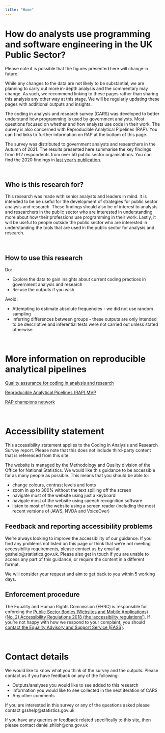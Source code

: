 ```yaml
---
title: "Home"
---
```


# How do analysts use programming and software engineering in the UK Public Sector?

Please note it is possible that the figures presented here will change in future. 

While any changes to the data are not likely to be substantial, we are planning to carry out more in-depth analysis and the commentary may change. As such, we recommend linking to these pages rather than sharing this analysis any other way at this stage. We will be regularly updating these pages with additional outputs and insights. 

The coding in analysis and research survey (CARS) was developed to better understand how programming is used by government analysts. Most questions focused on whether and how analysts use code in their work. The survey is also concerned with Reproducible Analytical Pipelines (RAP). You can find links to further information on RAP at the bottom of this page. 

The survey was distributed to government analysts and researchers in the Autumn of 2021. The results presented here summarise the key findings from 912 respondents from over 50 public sector organisations. You can find the 2020 findings in [last year's publication](https://best-practice-and-impact.github.io/CARS2/).

<br>

## Who is this research for?

This research was made with senior analysts and leaders in mind. It is intended to be be useful for the development of strategies for public sector analysis and research. These findings should also be of interest to analysts and researchers in the public sector who are interested in understanding more about how their professions use programming in their work. Lastly, it will be useful to people outside the public sector who are interested in understanding the tools that are used in the public sector for analysis and research.

<br>

## How to use this research

Do:

* Explore the data to gain insights about current coding practices in government analysis and research
* Re-use the outputs if you wish

Avoid:

* Attempting to estimate absolute frequencies - we did not use random sampling
* Inferring differences between groups - these outputs are only intended to be descriptive and inferential tests were not carried out unless stated otherwise

<br>

# More information on reproducible analytical pipelines

[Quality assurance for coding in analysis and research](https://best-practice-and-impact.github.io/qa-of-code-guidance/)

[Reproducible Analytical Pipelines (RAP) MVP](https://github.com/best-practice-and-impact/rap_mvp_maturity_guidance/blob/master/Reproducible-Analytical-Pipelines-MVP.md)

[RAP champions network](https://analysisfunction.civilservice.gov.uk/support/reproducible-analytical-pipelines/reproducible-analytical-pipeline-rap-champions/)

<br>

# Accessibility statement

This accessibility statement applies to the Coding in Analysis and Research Survey report. Please note that this does not include third-party content that is referenced from this site.

The website is managed by the Methodology and Quality division of the Office for National Statistics. We would like this guidance to be accessible for as many people as possible. This means that you should be able to:

* change colours, contrast levels and fonts
* zoom in up to 300% without the text spilling off the screen
* navigate most of the website using just a keyboard
* navigate most of the website using speech recognition software
* listen to most of the website using a screen reader (including the most recent versions of JAWS, NVDA and VoiceOver)
<br>

## Feedback and reporting accessibility problems

We’re always looking to improve the accessibility of our guidance. If you find any problems not listed on this page or think that we’re not meeting accessibility requirements, please contact us by email at gsshelp@statistics.gov.uk. Please also get in touch if you are unable to access any part of this guidance, or require the content in a different format.

We will consider your request and aim to get back to you within 5 working days.
<br>

## Enforcement procedure

The Equality and Human Rights Commission (EHRC) is responsible for enforcing the [Public Sector Bodies (Websites and Mobile Applications) (No. 2) Accessibility Regulations 2018 (the ‘accessibility regulations’)](https://www.legislation.gov.uk/uksi/2018/952/made). If you’re not happy with how we respond to your complaint, you should [contact the Equality Advisory and Support Service (EASS)](https://www.equalityadvisoryservice.com/).

<br>

# Contact details

We would like to know what you think of the survey and the outputs. Please contact us if you have feedback on any of the following:

* Outputs/analyses you would like to see added to this research
* Information you would like to see collected in the next iteration of CARS
* Any other comments

If you are interested in this survey or any of the questions asked please contact gsshelp@statistics.gov.uk

If you have any queries or feedback related specifically to this site, then please contact daniel.shiloh@ons.gov.uk
